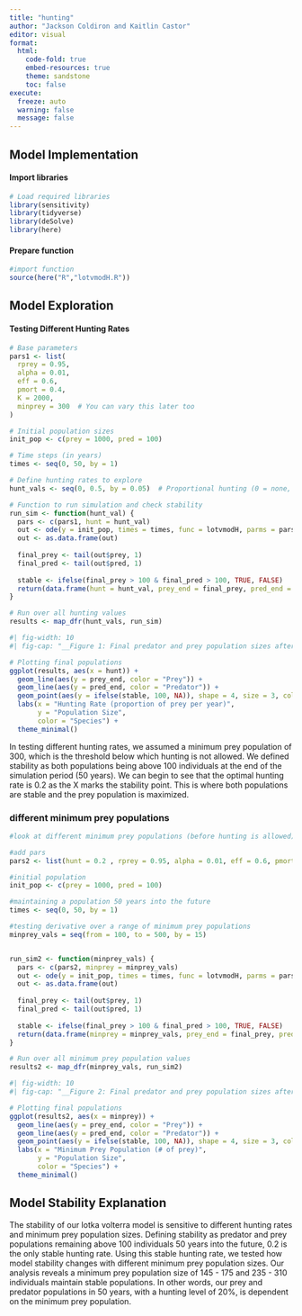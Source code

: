 ```yaml
---
title: "hunting"
author: "Jackson Coldiron and Kaitlin Castor"
editor: visual
format: 
  html:
    code-fold: true
    embed-resources: true
    theme: sandstone
    toc: false
execute:
  freeze: auto 
  warning: false
  message: false
---
```


## Model Implementation

#### Import libraries

```r
# Load required libraries
library(sensitivity)
library(tidyverse)
library(deSolve)
library(here)
```

#### Prepare function

```r
#import function
source(here("R","lotvmodH.R"))

```

## Model Exploration

#### Testing Different Hunting Rates

```r
# Base parameters
pars1 <- list(
  rprey = 0.95,
  alpha = 0.01,
  eff = 0.6,
  pmort = 0.4,
  K = 2000,
  minprey = 300  # You can vary this later too
)

# Initial population sizes
init_pop <- c(prey = 1000, pred = 100)

# Time steps (in years)
times <- seq(0, 50, by = 1)

# Define hunting rates to explore
hunt_vals <- seq(0, 0.5, by = 0.05)  # Proportional hunting (0 = none, 0.5 = 50% of prey removed yearly)

# Function to run simulation and check stability
run_sim <- function(hunt_val) {
  pars <- c(pars1, hunt = hunt_val)
  out <- ode(y = init_pop, times = times, func = lotvmodH, parms = pars)
  out <- as.data.frame(out)
  
  final_prey <- tail(out$prey, 1)
  final_pred <- tail(out$pred, 1)
  
  stable <- ifelse(final_prey > 100 & final_pred > 100, TRUE, FALSE)
  return(data.frame(hunt = hunt_val, prey_end = final_prey, pred_end = final_pred, stable = stable))
}

# Run over all hunting values
results <- map_dfr(hunt_vals, run_sim)
```

```r
#| fig-width: 10
#| fig-cap: "__Figure 1: Final predator and prey population sizes after 50 years under varying hunting rates__. Lines represent the final population size for prey (blue) and predators (red), while black X marks indicate scenarios where both populations remained above 100 individuals—our threshold for ecological stability. As hunting intensity increases, prey population declines and predator viability diminishes, highlighting a critical trade-off between harvest pressure and long-term population persistence."

# Plotting final populations
ggplot(results, aes(x = hunt)) +
  geom_line(aes(y = prey_end, color = "Prey")) +
  geom_line(aes(y = pred_end, color = "Predator")) +
  geom_point(aes(y = ifelse(stable, 100, NA)), shape = 4, size = 3, color = "black") +
  labs(x = "Hunting Rate (proportion of prey per year)",
       y = "Population Size",
       color = "Species") +
  theme_minimal()
```

In testing different hunting rates, we assumed a minimum prey population of 300, which is the threshold below which hunting is not allowed. We defined stability as both populations being above 100 individuals at the end of the simulation period (50 years). We can begin to see that the optimal hunting rate is 0.2 as the X marks the stability point. This is where both populations are stable and the prey population is maximized.

### different minimum prey populations

```r
#look at different minimum prey populations (before hunting is allowed) --> how does it effect stability of both populations?

#add pars
pars2 <- list(hunt = 0.2 , rprey = 0.95, alpha = 0.01, eff = 0.6, pmort = 0.4, K = 2000)

#initial population
init_pop <- c(prey = 1000, pred = 100)

#maintaining a population 50 years into the future
times <- seq(0, 50, by = 1)

#testing derivative over a range of minimum prey populations
minprey_vals = seq(from = 100, to = 500, by = 15)


run_sim2 <- function(minprey_vals) {
  pars <- c(pars2, minprey = minprey_vals)
  out <- ode(y = init_pop, times = times, func = lotvmodH, parms = pars)
  out <- as.data.frame(out)
  
  final_prey <- tail(out$prey, 1)
  final_pred <- tail(out$pred, 1)
  
  stable <- ifelse(final_prey > 100 & final_pred > 100, TRUE, FALSE)
  return(data.frame(minprey = minprey_vals, prey_end = final_prey, pred_end = final_pred, stable = stable))
}

# Run over all minimum prey population values
results2 <- map_dfr(minprey_vals, run_sim2)

```

```r
#| fig-width: 10
#| fig-cap: "__Figure 2: Final predator and prey population sizes after 50 years under varying minimum prey rates__. Lines represent the final population size for prey (blue) and predators (red), while black X marks indicate scenarios where both populations remained above 100 individuals—our threshold for ecological stability. As minimum prey population increases, passing a threshold around 320 prey individuals, populations for both prey and predator become unstable and start to decrease in the long-term."

# Plotting final populations
ggplot(results2, aes(x = minprey)) +
  geom_line(aes(y = prey_end, color = "Prey")) +
  geom_line(aes(y = pred_end, color = "Predator")) +
  geom_point(aes(y = ifelse(stable, 100, NA)), shape = 4, size = 3, color = "black") +
  labs(x = "Minimum Prey Population (# of prey)",
       y = "Population Size",
       color = "Species") +
  theme_minimal()
```

## Model Stability Explanation

The stability of our lotka volterra model is sensitive to different hunting rates and minimum prey population sizes. Defining stability as predator and prey populations remaining above 100 individuals 50 years into the future, 0.2 is the only stable hunting rate. Using this stable hunting rate, we tested how model stability changes with different minimum prey population sizes. Our analysis reveals a minimum prey population size of 145 - 175 and 235 - 310 individuals maintain stable populations. In other words, our prey and predator populations in 50 years, with a hunting level of 20%, is dependent on the minimum prey population.
